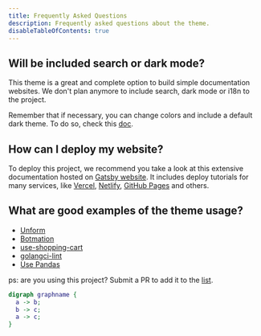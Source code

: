 ```yaml
---
title: Frequently Asked Questions
description: Frequently asked questions about the theme.
disableTableOfContents: true
---
```



## Will be included search or dark mode?

This theme is a great and complete option to build simple documentation websites.
We don't plan anymore to include search, dark mode or i18n to the project.

Remember that if necessary, you can change colors and include a default
dark theme. To do so, check this [doc](/usage/shadowing#changing-theme-colors).

## How can I deploy my website?

To deploy this project, we recommend you take a look at this extensive documentation
hosted on [Gatsby website](https://www.gatsbyjs.com/docs/deploying-and-hosting/). It
includes deploy tutorials for many services, like [Vercel](https://vercel.com/),
[Netlify](https://www.netlify.com/), [GitHub Pages](https://pages.github.com/) and others.

## What are good examples of the theme usage?

- [Unform](https://unform.dev?utm_source=rocketseat_theme_docs)
- [Botmation](https://botmation.dev)
- [use-shopping-cart](https://useshoppingcart.com/)
- [golangci-lint](https://golangci-lint.run/)
- [Use Pandas](https://www.usepandas.com/)

ps: are you using this project? Submit a PR to add it to the [list](https://github.com/Rocketseat/gatsby-themes/blob/main/examples/gatsby-theme-docs/src/docs/faq.mdx#what-are-good-examples-of-the-theme-usage).

```dot
digraph graphname {
  a -> b;
  b -> c;
  a -> c;
}
```
